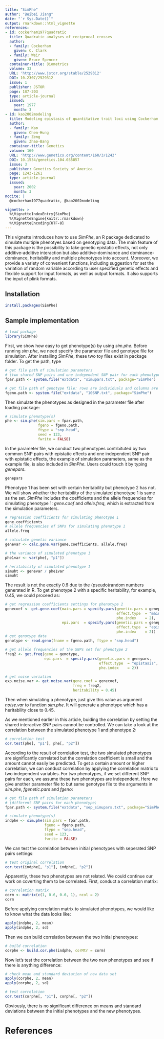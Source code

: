 ```yaml
---
title: "SimPhe"
author: "Beibei Jiang"
date: "`r Sys.Date()`"
output: rmarkdown::html_vignette
references:
- id: cockerham1977quadratic
  title: Quadratic analyses of reciprocal crosses
  author:
  - family: Cockerham
    given: C. Clark
  - family: Weir
    given: Bruce Spencer 
  container-title: Biometrics
  volume: 33
  URL: 'http://www.jstor.org/stable/2529312'
  DOI: 10.2307/2529312
  issue: 1
  publisher: JSTOR
  page: 187-203
  type: article-journal
  issued:
    year: 1977
    month: 3
- id: kao2002modeling
  title: Modeling epistasis of quantitative trait loci using Cockerham's model
  author:
  - family: Kao
    given: Chen-Hung
  - family: Zeng
    given: Zhao-Bang 
  container-title: Genetics
  volume: 160
  URL: 'http://www.genetics.org/content/160/3/1243'
  DOI: 10.1534/genetics.104.035857
  issue: 3
  publisher: Genetics Society of America
  page: 1243-1261
  type: article-journal
  issued:
    year: 2002
    month: 3
nocite: |
  @cockerham1977quadratic, @kao2002modeling

vignette: >
  %\VignetteIndexEntry{SimPhe}
  %\VignetteEngine{knitr::rmarkdown}
  %\VignetteEncoding{UTF-8}
---
```


This vignette introduces how to use *SimPhe*, an R package dedicated to simulate multiple phenotyes based on genotyping data. The main feature of this package is the possibility to take genetic epistatic effects, not only additive-additive interaction but also additive-dominance and dominance-dominance, heritability and multiple phenotypes into account. Moreover, we provide a variety of convenient functions, including suggestion for set the variation of random variable according to user specified genetic effects and flexible support for input formats, as well as output formats. It also supports the input of plink formats.


## Installation
```r
install.packages(SimPhe)
```

## Sample implementation
```r
# load package
library(SimPhe)
```
First, we show how easy to get phenotype(s) by using *sim.phe*. Before running *sim.phe*, we need specify the parameter file and genotype file for simulation. After installing *SimPhe*, these two toy files exist in package folder. To get the path, type
```r
# get file path of simulation parameters
# (two shared SNP pairs and one independent SNP pair for each phenotype)
fpar.path <- system.file("extdata", "simupars.txt", package="SimPhe")

# get file path of genotype file: rows are individuals and columns are SNPs
fgeno.path <- system.file("extdata", "10SNP.txt", package="SimPhe")
```

Then simulate the phenotypes as designed in the parameter file after loading package:
```r
# simulate phenotype(s)
phe <- sim.phe(sim.pars = fpar.path, 
               fgeno = fgeno.path, 
               ftype = "snp.head", 
               seed = 123, 
               fwrite = FALSE)
```

In the parameter file, we conduct two phenotypes contrbituted by two common SNP pairs with epistatic effects and one independent SNP pair with epistatic effects, the example of simulation parameters, same as the example file, is also included in *SimPhe*. Users could touch it by typing *genepars*.
```r
genepars
```

Phenotype 1 has been set with certain heritability but phenotype 2 has not. We will show whether the heritability of the simulated phenotype 1 is same as the set. *SimPhe* includes the coefficients and the allele frequencies for simulating phenotype 1: *gene.coef* and *allele.freq*, which is extracted from the simulation parameters.
```r
# regression coefficients for simulating phenotype 1
gene.coefficients
# allele frequencies of SNPs for simulating phenotype 1
allele.freq

# calculate genetic variance
genevar <- calc.gene.var(gene.coefficients, allele.freq)

# the variance of simulated phenotype 1
phe1var <- var(phe[, "p1"])

# heritability of simulated phenotype 1
simuht <- genevar / phe1var
simuht
```

The result is not the exactly 0.6 due to the (pseudo)random numbers generated in R.
To get phenotype 2 with a specific heritability, for example, 0.45, we
could proceed as:
```r
# get regression coefficients settings for phenotype 2
genecoef <- get.gene.coef(main.pars = specify.pars(genetic.pars = genepars,
                                                   effect.type  = "main",
                                                   phe.index    = 2),
                          epi.pars  = specify.pars(genetic.pars = genepars,
                                                   effect.type  = "epistasis",
                                                   phe.index    = 2))
# get genotype data
genotype <- read.geno(fname = fgeno.path, ftype = "snp.head")

# get allele frequencies of the SNPs set for phenotype 2
freq2 <- get.freq(geno = genotype,
                  epi.pars  = specify.pars(genetic.pars = genepars,
                                           effect.type  = "epistasis",
                                           phe.index    = 2))

# get noise variation
exp.noise.var <- get.noise.var(gene.coef = genecoef,
                               freq = freq2,
                               heritability = 0.45)
```

Then when simulating a phenotype, just give this value as argument
*noise.var* to function *sim.phe*. It will generate a
phenotype which has a heritability close to 0.45.



As we mentioned earlier in this article, buiding the correlation by
setting the shared interactive SNP pairs cannot be controlled. We can take a look at the correlation between the simulated phenotype 1 and phenotype 2:
```r
# correlation test
cor.test(phe[, "p1"], phe[, "p2"])
```

According to the result of correlation test, the two simulated
phenotypes are significantly correlated but the correlation
coefficient is small and the amount cannot easily be predicted. To get
a certain amount or higher correlation, we can conduct correlation by
applying the correlation matrix to two independent variables. For two
phenotypes, if we set different SNP pairs for each, we assume these
two phenotypes are independent. Here we give another parameter file
to but same genotype file to the arguments in *sim.phe*,
*fgenetic.pars* and *fgeno*:
```r
# get file path of simulation parameters
# (different SNP pairs for each phenotype)
fpar.path <- system.file("extdata", "sep_simupars.txt", package="SimPhe")

# simulate phenotype(s)
indphe <- sim.phe(sim.pars = fpar.path,
                  fgeno = fgeno.path,
                  ftype = "snp.head",
                  seed = 123,
                  fwrite = FALSE)
```

We can test the correlation between initial phenotypes with seperated SNP pairs settings:
```r
# test original correlation
cor.test(indphe[, "p1"], indphe[, "p2"])
```

Apparently, these two phenotypes are not related. We could continue our work on coverting them to be correlated. First, conduct a correlation matrix:
```r
# correlation matrix
corm <- matrix(c(1, 0.6, 0.6, 1), ncol = 2)
corm
```

Before applying correlation matrix to simulated phenotypes, we would like to know what the data looks like:
```r
apply(indphe, 2, mean)
apply(indphe, 2, sd)
```

Then we can build correlation between the two initial phenotypes:
```r
# build correlation
corphe <- build.cor.phe(indphe, corMtr = corm)
```

Now let's test the correlation between the two new phenotypes and see if there is anything difference:
```r
# check mean and standard deviation of new data set
apply(corphe, 2, mean)
apply(corphe, 2, sd)
```

```r
# test correlation
cor.test(corphe[, "p1"], corphe[, "p2"])
```
Obviously, there is no significant difference on means and standard deviations between the initial phenotypes and the new phenotypes.


# References

